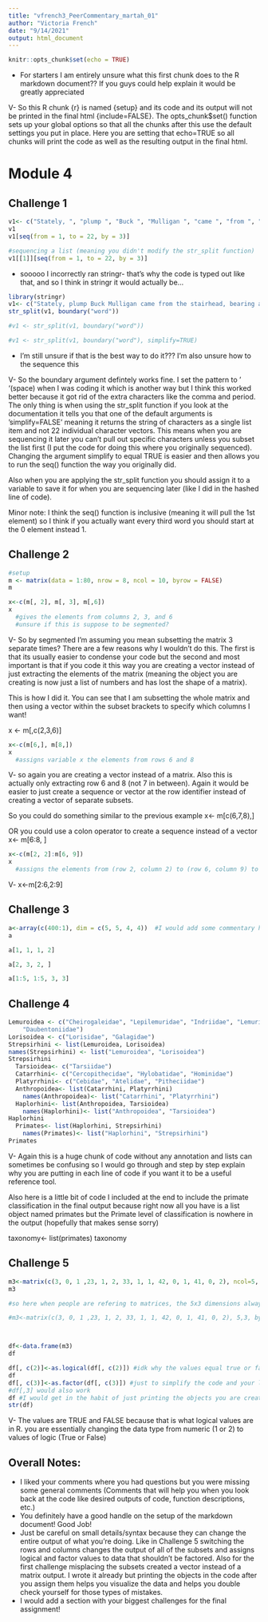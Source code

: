 ```yaml
---
title: "vfrench3_PeerCommentary_martah_01"
author: "Victoria French"
date: "9/14/2021"
output: html_document
---
```


```r
knitr::opts_chunk$set(echo = TRUE)
```

- For starters I am entirely unsure what this first chunk does to the R markdown document?? If you guys could help explain it would be greatly appreciated 

V- So this R chunk {r} is named {setup} and its code and its output will not be printed in the final html {include=FALSE}. The opts_chunk$set() function sets up your global options so that all the chunks after this use the default settings you put in place. Here you are setting that echo=TRUE so all chunks will print the code as well as the resulting output in the final html. 

# Module 4  

## Challenge 1  

``` r
v1<- c("Stately, ", "plump ", "Buck ", "Mulligan ", "came ", "from ", "the ", "stairhead, ", "bearing ", "a ", "bowl ", "of ", "lather ", "on ", "which ", "a ", "mirror ", "and ", "a ", "razor ", "lay ", "crossed.")  
v1
v1[seq(from = 1, to = 22, by = 3)]

#sequencing a list (meaning you didn't modify the str_split function)
v1[[1]][seq(from = 1, to = 22, by = 3)]
```
- sooooo I incorrectly ran stringr- that's why the code is typed out like that, and so I think in stringr it would actually be...
``` r
library(stringr)
v1<- c("Stately, plump Buck Mulligan came from the stairhead, bearing a bowl of lather on which a mirror and a razor lay crossed.")
str_split(v1, boundary("word")) 

#v1 <- str_split(v1, boundary("word")) 

#v1 <- str_split(v1, boundary("word"), simplify=TRUE) 
```
- I'm still unsure if that is the best way to do it??? I'm also unsure how to the sequence this

V- So the boundary argument defintely works fine. I set the pattern to ' '(space) when I was coding it which is another way but I think this worked better because it got rid of the extra characters like the comma and period. The only thing is when using the str_split function if you look at the documentation it tells you that one of the default arguments is 'simplify=FALSE' meaning it returns the string of characters as a single list item and not 22 individual character vectors. This means when you are sequencing it later you can't pull out specific characters unless you subset the list first (I put the code for doing this where you originally sequenced). Changing the argument simplify to equal TRUE is easier and then allows you to run the seq() function the way you originally did. 

Also when you are applying the str_split function you should assign it to a variable to save it for when you are sequencing later (like I did in the hashed line of code). 

Minor note: I think the seq() function is inclusive (meaning it will pull the 1st element) so I think if you actually want every third word you should start at the 0 element instead 1. 

## Challenge 2  

``` r
#setup
m <- matrix(data = 1:80, nrow = 8, ncol = 10, byrow = FALSE)
m
```

``` r
x<-c(m[, 2], m[, 3], m[,6])
x
  #gives the elements from columns 2, 3, and 6
  #unsure if this is suppose to be segmented?
```

V- So by segmented I'm assuming you mean subsetting the matrix 3 separate times? There are a few reasons why I wouldn't do this. The first is that its usually easier to condense your code but the second and most important is that if you code it this way you are creating a vector instead of just extracting the elements of the matrix (meaning the object you are creating is now just a list of numbers and has lost the shape of a matrix). 

This is how I did it. You can see that I am subsetting the whole matrix and then using a vector within the subset brackets to specify which columns I want! 

x <- m[,c(2,3,6)] 
   
```r
x<-c(m[6,], m[8,])   
x
  #assigns variable x the elements from rows 6 and 8
```

V- so again you are creating a vector instead of a matrix. Also this is actually only extracting row 6 and 8 (not 7 in between). Again it would be easier to just create a sequence or vector at the row identifier instead of creating a vector of separate subsets. 

So you could do something similar to the previous example 
x<- m[c(6,7,8),] 

OR you could use a colon operator to create a sequence instead of a vector 
x<- m[6:8, ]

```r
x<-c(m[2, 2]:m[6, 9])  
x
  #assigns the elements from (row 2, column 2) to (row 6, column 9) to the variable x
```

V- x<-m[2:6,2:9] 

## Challenge 3

```r
a<-array(c(400:1), dim = c(5, 5, 4, 4))  #I would add some commentary here
a

a[1, 1, 1, 2]  

a[2, 3, 2, ]

a[1:5, 1:5, 3, 3]  
```

## Challenge 4

```r
Lemuroidea <- c("Cheirogaleidae", "Lepilemuridae", "Indriidae", "Lemuridae",
    "Daubentoniidae")
Lorisoidea <- c("Lorisidae", "Galagidae")
Strepsirhini <- list(Lemuroidea, Lorisoidea)
names(Strepsirhini) <- list("Lemuroidea", "Lorisoidea")
Strepsirhini
  Tarsioidea<- c("Tarsiidae")
  Catarrhini<- c("Cercopithecidae", "Hylobatidae", "Hominidae")
  Platyrrhini<- c("Cebidae", "Atelidae", "Pitheciidae")
  Anthropoidea<- list(Catarrhini, Platyrrhini)
    names(Anthropoidea)<- list("Catarrhini", "Platyrrhini")
  Haplorhini<- list(Anthropoidea, Tarsioidea)
    names(Haplorhini)<- list("Anthropoidea", "Tarsioidea")
Haplorhini
  Primates<- list(Haplorhini, Strepsirhini)
    names(Primates)<- list("Haplorhini", "Strepsirhini")
Primates
```

V- Again this is a huge chunk of code without any annotation and lists can sometimes be confusing so I would go through and step by step explain why you are putting in each line of code if you want it to be a useful reference tool. 

Also here is a little bit of code I included at the end to include the primate classification in the final output because right now all you have is a list object named primates but the Primate level of classification is nowhere in the output (hopefully that makes sense sorry)

taxonomy<- list(primates)
taxonomy

## Challenge 5

``` r
m3<-matrix(c(3, 0, 1 ,23, 1, 2, 33, 1, 1, 42, 0, 1, 41, 0, 2), ncol=5, nrow=3, byrow=TRUE)
m3

#so here when people are refering to matrices, the 5x3 dimensions always indicate the row first (like when you are subsetting the row argument is always first). It also helps to look at the order of arguments in the matrix documentation (the nrow is listed first) so you created a matrix with 5 columns and 3 rows here instead of 5 rows and 3 columns

#m3<-matrix(c(3, 0, 1 ,23, 1, 2, 33, 1, 1, 42, 0, 1, 41, 0, 2), 5,3, byrow=TRUE)



df<-data.frame(m3)
df

df[, c(2)]<-as.logical(df[, c(2)]) #idk why the values equal true or false?
df
df[, c(3)]<-as.factor(df[, c(3)]) #just to simplify the code and your life you don't need to make a vector if its a single numeric value. 
#df[,3] would also work 
df #I would get in the habit of just printing the objects you are creating to double check yourself. It really helps me visualize things! 
str(df)
```
V- The values are TRUE and FALSE because that is what logical values are in R. you are essentially changing the data type from numeric (1 or 2) to values of logic (True or False)

## Overall Notes: 
- I liked your comments where you had questions but you were missing some general comments (Comments that will help you when you look back at the code like desired outputs of code, function descriptions, etc.)
- You definitely have a good handle on the setup of the markdown document! Good Job!
- Just be careful on small details/syntax because they can change the entire output of what you're doing. Like in Challenge 5 switching the rows and columns changes the output of all of the subsets and assigns logical and factor values to data that shouldn't be factored. Also for the first challenge misplacing the subsets created a vector instead of a matrix output. I wrote it already but printing the objects in the code after you assign them helps you visualize the data and helps you double check yourself for those types of mistakes. 
- I would add a section with your biggest challenges for the final assignment! 